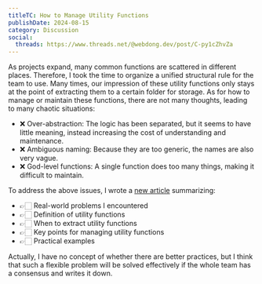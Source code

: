 ```yaml
---
titleTC: How to Manage Utility Functions
publishDate: 2024-08-15
category: Discussion
social:
  threads: https://www.threads.net/@webdong.dev/post/C-py1cZhvZa
---
```


As projects expand, many common functions are scattered in different places. Therefore, I took the time to organize a unified structural rule for the team to use. Many times, our impression of these utility functions only stays at the point of extracting them to a certain folder for storage. As for how to manage or maintain these functions, there are not many thoughts, leading to many chaotic situations:

- ❌ Over-abstraction: The logic has been separated, but it seems to have little meaning, instead increasing the cost of understanding and maintenance.
- ❌ Ambiguous naming: Because they are too generic, the names are also very vague.
- ❌ God-level functions: A single function does too many things, making it difficult to maintain.

To address the above issues, I wrote a [new article](https://www.webdong.dev/post/how-to-organize-utility-functions/) summarizing:

- 👉🏻 Real-world problems I encountered
- 👉🏻 Definition of utility functions
- 👉🏻 When to extract utility functions
- 👉🏻 Key points for managing utility functions
- 👉🏻 Practical examples

Actually, I have no concept of whether there are better practices, but I think that such a flexible problem will be solved effectively if the whole team has a consensus and writes it down.

